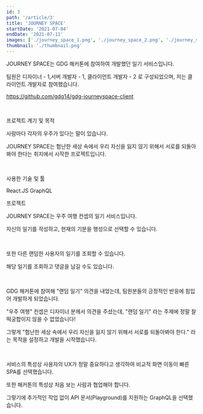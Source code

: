 ```yaml
---
id: 3
path: '/article/3'
title: 'JOURNEY SPACE'
startDate: '2021-07-04'
endDate: '2021-07-11'
images: ['./journey_space_1.png', './journey_space_2.png', './journey_space_3.png', './journey_space_4.png']
thumbnail: './thumbnail.png'
---
```



JOURNEY SPACE는 GDG 해커톤에 참여하여 개발했던 일기 서비스입니다.

팀원은 디자이너 - 1,서버 개발자 - 1, 클라이언트 개발자 - 2 로 구성되었으며, 저는 클라이언트 개발자로 참여했습니다.

https://github.com/gdg14/gdg-journeyspace-client

<br />

<MainHeader>프로젝트 계기 및 목적</MainHeader>

사람마다 각자의 우주가 있다는 말이 있습니다.

JOURNEY SPACE는 험난한 세상 속에서 우리 자신을 잃지 않기 위해서 서로를 되돌아봐야 한다는 취지에서 시작한 프로젝트입니다.

<br />

<MainHeader>사용한 기술 및 툴</MainHeader>

<CustomListWrapper>
  <CustomListItem>React.JS</CustomListItem>
  <CustomListItem>GraphQL</CustomListItem>
</CustomListWrapper>

<br />

<MainHeader>프로젝트</MainHeader>

JOURNEY SPACE는 우주 여행 컨셉의 일기 서비스입니다.

자신의 일기를 작성하고, 현재의 기분을 행성으로 선택할 수 있습니다.

<br />

또한 다른 랜덤한 사용자의 일기를 조회할 수 있습니다.

해당 일기를 조회하고 댓글을 남길 수도 있습니다.

<br />

GDG 해커톤에 참여해 "랜덤 일기" 의견을 내었는데, 팀원분들의 긍정적인 반응에 힘입어 개발하게 되었습니다.

"우주 여행" 컨셉은 디자이너 분께서 의견을 주셨는데, "랜덤 일기" 라는 주제에 정말 찰떡궁합이지 않을 수 없었습니다!

그렇게 "험난한 세상 속에서 우리 자신을 잃지 않기 위해서 서로를 되돌아봐야 한다." 라는 목적을 설정하고 개발을 시작했습니다.

<br />

서비스의 특성상 사용자의 UX가 정말 중요하다고 생각하여 비교적 화면 이동이 빠른 SPA를 선택했습니다.

또한 해커톤의 특성상 처음 보는 사람과 협업해야 합니다.

그렇기에 추가적인 작업 없이 API 문서(Playground)를 지원하는 GraphQL을 선택했습니다.
